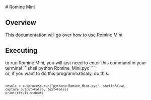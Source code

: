 
<Navbar />
# <i class="bi bi-cpu-fill"></i> Romine Mini

<br />

## Overview
<P1> This documentation will go over how to use Romine Mini </P1>

## <i class="bi bi-play-fill"></i> Executing
<P1> 
to run Romine Mini, you will just need to enter this command in your terminal
```shell
python Romine_Mini.pyc
``` 
<br />
or, if you want to do this programmaticaly, do this:
<Code>

    result = subprocess.run("pythono Romine_Mini.pyc", shell=False, capture_output=False, text=False)
    print(result.stdout)

</Code>
</P1>
<br /><br /><br />